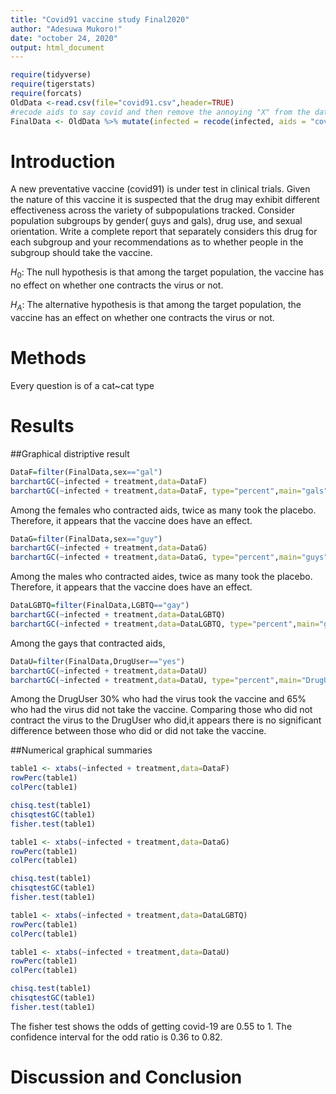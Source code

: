 ```yaml
---
title: "Covid91 vaccine study Final2020"
author: "Adesuwa Mukoro!"
date: "october 24, 2020"
output: html_document
---
```


```r
require(tidyverse)
require(tigerstats)
require(forcats)
OldData <-read.csv(file="covid91.csv",header=TRUE)
#recode aids to say covid and then remove the annoying "X" from the dataframe
FinalData <- OldData %>% mutate(infected = recode(infected, aids = "covid", none = "OK" )) %>% select(-one_of("X"))
```

# Introduction

<!--In this section you explain what you are trying to show.  Where did the data come from?  What is the research or other question you are trying to answer?.  If you skimp in this section expect to be marked down in your grade. Paint a picture of the project a couple of paragraphs is expected!-->

A new  preventative vaccine (covid91) is under test in clinical trials. Given the nature of this vaccine it is suspected that the drug may exhibit different effectiveness across the variety of subpopulations tracked. Consider population subgroups by gender( guys and gals), drug use, and sexual orientation. Write a complete report that separately considers this drug for each subgroup and your recommendations as to whether people in the subgroup should take the vaccine.

$H_0$: The null hypothesis is that among the target population, the vaccine has no effect on whether one contracts the virus or not.

$H_A$: The alternative hypothesis is that among the target population, the vaccine has an effect on whether one contracts the virus or not.

# Methods

<!--Decide on your methods:  use "variable analysis" or other appropriate descriptors.  Make sure to choose at least one graphical method and at least one numerical method. Discuss what data manipulations may be needed for example subsetting or other binning procedures and what sort of graphical displays and inferential tools will be used!-->

Every question is of a cat~cat type

# Results

<!--Divide this section into two sub-sections:  One for your descriptive  results and one for your inferential results.!-->

##Graphical distriptive result

```r
DataF=filter(FinalData,sex=="gal")
barchartGC(~infected + treatment,data=DataF)
barchartGC(~infected + treatment,data=DataF, type="percent",main="gals")

```

Among the females who contracted aids, twice as many took the placebo. Therefore, it appears that the vaccine does have an effect.

```r
DataG=filter(FinalData,sex=="guy")
barchartGC(~infected + treatment,data=DataG)
barchartGC(~infected + treatment,data=DataG, type="percent",main="guys")

```

Among the males who contracted aides, twice as many took the placebo. Therefore, it appears that the vaccine does have an effect.

```r
DataLGBTQ=filter(FinalData,LGBTQ=="gay")
barchartGC(~infected + treatment,data=DataLGBTQ)
barchartGC(~infected + treatment,data=DataLGBTQ, type="percent",main="gays")

```

Among the gays that contracted aids, 

```r
DataU=filter(FinalData,DrugUser=="yes")
barchartGC(~infected + treatment,data=DataU)
barchartGC(~infected + treatment,data=DataU, type="percent",main="DrugUser")

```

Among the DrugUser 30% who had the virus took the vaccine and 65% who had the virus did not take the vaccine. Comparing those who did not contract the virus to the DrugUser who did,it appears there is no significant difference between those who did or did not take the vaccine.

##Numerical graphical summaries

```r
table1 <- xtabs(~infected + treatment,data=DataF)
rowPerc(table1)
colPerc(table1)
```

```r
chisq.test(table1)
chisqtestGC(table1)
fisher.test(table1)
```

```r
table1 <- xtabs(~infected + treatment,data=DataG)
rowPerc(table1)
colPerc(table1)
```

```r
chisq.test(table1)
chisqtestGC(table1)
fisher.test(table1)
```

```r
table1 <- xtabs(~infected + treatment,data=DataLGBTQ)
rowPerc(table1)
colPerc(table1)
```


```r
table1 <- xtabs(~infected + treatment,data=DataU)
rowPerc(table1)
colPerc(table1)
```


```r
chisq.test(table1)
chisqtestGC(table1)
fisher.test(table1)
```

The fisher test shows the odds of getting covid-19 are 0.55 to 1. The confidence interval for the odd ratio is 0.36 to 0.82.

# Discussion and Conclusion

<!--Discussion and conclusion here.  If you found a relationship be sure to consider whether the relationship occurs because one of the variavbles causes the other, or whether they perhasps are related for some other reason.  Watch the chapter 6 videos from the GeorgeTown videos collection.!-->

